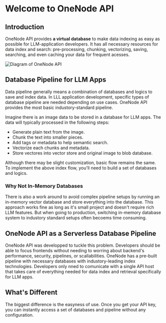 # Welcome to OneNode API

## Introduction

OneNode API provides **a virtual database** to make data indexing as easy as possible for LLM-application developers. It has all necessary resources for data index and search: pre-processing, chunking, vectorizing, saving, searching, and even caching your data for frequent acesses.

<img
  src="/images/apiDiagram.jpeg"
  alt="Diagram of OneNode API"
  title="OneNode API Diagram"
/>

## Database Pipeline for LLM Apps

Data pipeline generally means a combination of databases and logics to save and index data. In LLL application development, specific types of database pipeline are needed depending on use cases. OneNode API provides the most basic industory-standard pipeline.

Imagine there is an image data to be stored in a database for LLM apps. The data will typically processed in the following steps:

- Generate plain text from the image.
- Chunk the text into smaller pieces.
- Add tags or metadata to help semantic search.
- Vectorize each chunks and metadata.
- Store vectores into vector store and original image to blob database.

Although there may be slight customization, basic flow remains the same. To implement the above index flow, you'll need to build a set of databases and logics.

### Why Not In-Memory Databases

There is also a work around to avoid complex pipeline setups by running an in-memory vector database and store everything into the database.
This approach works fine as long as it's small project and doesn't require rich LLM features. But when going to production, switching in-memory database system to industory standard setups often becoems time consuming.

## OneNode API as a Serverless Database Pipeline

OneNode API was developped to tuckle this problem. Developers should be able to focus frontends without needing to worring about backend's performance, security, pipelines, or scallabilities. OneNode has a pre-built pipeline with necessary databases with industory-leading index technologies. Developers only nned to comunicate with a single API host that takes care of everything needed for data index and retrieval specifically for LLM apps.

## What's Different
The biggest difference is the easyness of use. Once you get your API key, you can instantly access a set of databases and pipeline without any configuration.